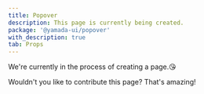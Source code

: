 ```yaml
---
title: Popover
description: This page is currently being created.
package: '@yamada-ui/popover'
with_description: true
tab: Props
---
```


We're currently in the process of creating a page.😘

Wouldn't you like to contribute this page? That's amazing!
